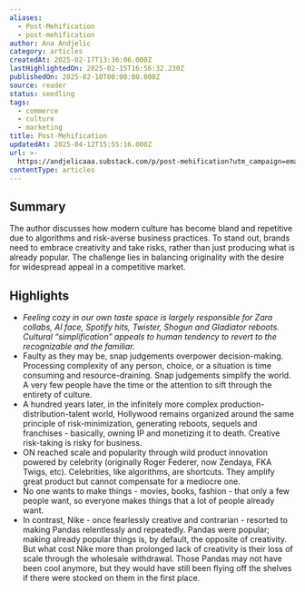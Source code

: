 ```yaml
---
aliases:
  - Post-Mehification
  - post-mehification
author: Ana Andjelic
category: articles
createdAt: 2025-02-17T13:36:06.000Z
lastHighlightedOn: 2025-02-15T16:56:32.230Z
publishedOn: 2025-02-10T00:00:00.000Z
source: reader
status: seedling
tags:
  - commerce
  - culture
  - marketing
title: Post-Mehification
updatedAt: 2025-04-12T15:55:16.000Z
url: >-
  https://andjelicaaa.substack.com/p/post-mehification?utm_campaign=email-half-post&r=og9hp&utm_source=substack&utm_medium=email
contentType: articles
---
```

## Summary

The author discusses how modern culture has become bland and repetitive due to algorithms and risk-averse business practices. To stand out, brands need to embrace creativity and take risks, rather than just producing what is already popular. The challenge lies in balancing originality with the desire for widespread appeal in a competitive market.

## Highlights

- _Feeling cozy in our own taste space is largely responsible for Zara collabs, AI face, Spotify hits, Twister, Shogun and Gladiator reboots._ _Cultural “simplification” appeals to human tendency to revert to the recognizable and the familiar._
- Faulty as they may be, snap judgements overpower decision-making. Processing complexity of any person, choice, or a situation is time consuming and resource-draining. Snap judgements simplify the world. A very few people have the time or the attention to sift through the entirety of culture.
- A hundred years later, in the infinitely more complex production-distribution-talent world, Hollywood remains organized around the same principle of risk-minimization, generating reboots, sequels and franchises - basically, owning IP and monetizing it to death.
  Creative risk-taking is risky for business.
- ON reached scale and popularity through wild product innovation powered by celebrity (originally Roger Federer, now Zendaya, FKA Twigs, etc). Celebrities, like algorithms, are shortcuts. They amplify great product but cannot compensate for a mediocre one.
- No one wants to make things - movies, books, fashion - that only a few people want, so everyone makes things that a lot of people already want.
- In contrast, Nike - once fearlessly creative and contrarian - resorted to making Pandas relentlessly and repeatedly. Pandas were popular; making already popular things is, by default, the opposite of creativity. But what cost Nike more than prolonged lack of creativity is their loss of scale through the wholesale withdrawal. Those Pandas may not have been cool anymore, but they would have still been flying off the shelves if there were stocked on them in the first place.
